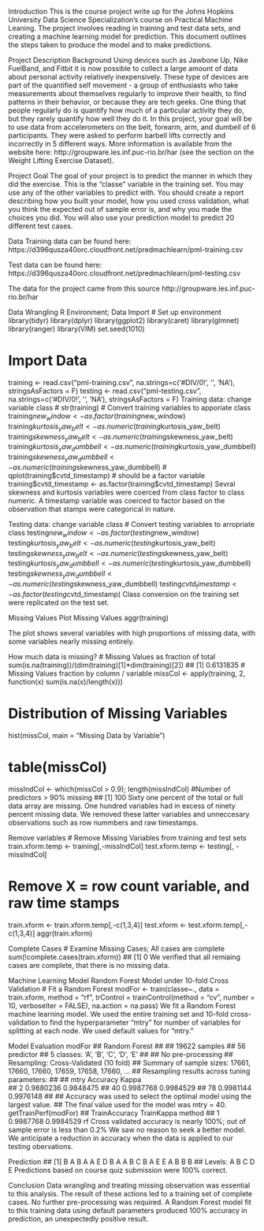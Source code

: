 Introduction
This is the course project write up for the Johns Hopkins University Data Science Specialization’s course on Practical Machine Leaning. The project involves reading in training and test data sets, and creating a machine learning model for prediction. This document outlines the steps taken to produce the model and to make predictions.

Project Description
Background
Using devices such as Jawbone Up, Nike FuelBand, and Fitbit it is now possible to collect a large amount of data about personal activity relatively inexpensively. These type of devices are part of the quantified self movement - a group of enthusiasts who take measurements about themselves regularly to improve their health, to find patterns in their behavior, or because they are tech geeks. One thing that people regularly do is quantify how much of a particular activity they do, but they rarely quantify how well they do it. In this project, your goal will be to use data from accelerometers on the belt, forearm, arm, and dumbell of 6 participants. They were asked to perform barbell lifts correctly and incorrectly in 5 different ways. More information is available from the website here: http://groupware.les.inf.puc-rio.br/har (see the section on the Weight Lifting Exercise Dataset).

Project Goal
The goal of your project is to predict the manner in which they did the exercise. This is the “classe” variable in the training set. You may use any of the other variables to predict with. You should create a report describing how you built your model, how you used cross validation, what you think the expected out of sample error is, and why you made the choices you did. You will also use your prediction model to predict 20 different test cases.

Data
Training data can be found here: https://d396qusza40orc.cloudfront.net/predmachlearn/pml-training.csv

Test data can be found here: https://d396qusza40orc.cloudfront.net/predmachlearn/pml-testing.csv

The data for the project came from this source http://groupware.les.inf.puc-rio.br/har

Data Wrangling
R Environment; Data Import
# Set up environment
library(tidyr)
library(dplyr)
library(ggplot2)
library(caret)
library(glmnet)
library(ranger)
library(VIM)
set.seed(1010)

# Import Data
training <- read.csv("pml-training.csv", na.strings=c('#DIV/0!', '', 'NA'), stringsAsFactors = F)
testing  <- read.csv("pml-testing.csv",  na.strings=c('#DIV/0!', '', 'NA'), stringsAsFactors = F)
Training data: change variable class
# str(training)
# Convert training variables to apporiate class
training$new_window <- as.factor(training$new_window)
training$kurtosis_yaw_belt <- as.numeric(training$kurtosis_yaw_belt)
training$skewness_yaw_belt <- as.numeric(training$skewness_yaw_belt)
training$kurtosis_yaw_dumbbell <- as.numeric(training$kurtosis_yaw_dumbbell)
training$skewness_yaw_dumbbell <- as.numeric(training$skewness_yaw_dumbbell)
# qplot(training$cvtd_timestamp)  # should be a factor variable
training$cvtd_timestamp  <- as.factor(training$cvtd_timestamp)
Sevral skewness and kurtosis variables were coerced from class factor to class numeric. A timestamp variable was coerced to factor based on the observation that stamps were categorical in nature.

Testing data: change variable class
# Convert testing variables to arropriate class
testing$new_window <- as.factor(testing$new_window)
testing$kurtosis_yaw_belt <- as.numeric(testing$kurtosis_yaw_belt)
testing$skewness_yaw_belt <- as.numeric(testing$skewness_yaw_belt)
testing$kurtosis_yaw_dumbbell <- as.numeric(testing$kurtosis_yaw_dumbbell)
testing$skewness_yaw_dumbbell <- as.numeric(testing$skewness_yaw_dumbbell)
testing$cvtd_timestamp  <- as.factor(testing$cvtd_timestamp)
Class conversion on the training set were replicated on the test set.

Missing Values
Plot Missing Values
aggr(training)

The plot shows several variables with high proportions of missing data, with some variables nearly missing entirely.

How much data is missing?
# Missing Values as fraction of total
sum(is.na(training))/(dim(training)[1]*dim(training)[2]) 
## [1] 0.6131835
# Missing Values fraction by column / variable
missCol <- apply(training, 2, function(x) sum(is.na(x)/length(x)))  

# Distribution of Missing Variables
hist(missCol, main = "Missing Data by Variable")

# table(missCol)
missIndCol <- which(missCol > 0.9); length(missIndCol)  #Number of predictors > 90% missing
## [1] 100
Sixty one percent of the total or full data array are missing. One hundred variables had in excess of ninety percent missing data. We removed these latter variables and unneccesary observations such as row nummbers and raw timestamps.

Remove variables
# Remove Missing Variables from training and test sets
train.xform.temp <- training[,-missIndCol]
test.xform.temp  <- testing[, -missIndCol]

# Remove X = row count variable, and raw time stamps
train.xform  <- train.xform.temp[,-c(1,3,4)]
test.xform   <- test.xform.temp[,-c(1,3,4)]
aggr(train.xform)

Complete Cases
# Examine Missing Cases;  All cases are complete
sum(!complete.cases(train.xform))
## [1] 0
We verified that all remiaing cases are complete, that there is no missing data.

Machine Learning Model
Random Forest Model under 10-fold Cross Validation
# Fit a Random Forest
modFor  <- train(classe~., data = train.xform, method = "rf", trControl = trainControl(method = "cv", number = 10, verboseIter = FALSE), na.action = na.pass)
We fit a Random Forest machine learning model. We used the entire training set and 10-fold cross-validation to find the hyperparameter “mtry” for number of variables for splitting at each node. We used default values for “mtry.”

Model Evaluation
modFor
## Random Forest 
## 
## 19622 samples
##    56 predictor
##     5 classes: 'A', 'B', 'C', 'D', 'E' 
## 
## No pre-processing
## Resampling: Cross-Validated (10 fold) 
## Summary of sample sizes: 17661, 17660, 17660, 17659, 17658, 17660, ... 
## Resampling results across tuning parameters:
## 
##   mtry  Accuracy   Kappa    
##    2    0.9880236  0.9848475
##   40    0.9987768  0.9984529
##   78    0.9981144  0.9976148
## 
## Accuracy was used to select the optimal model using  the largest value.
## The final value used for the model was mtry = 40.
getTrainPerf(modFor)
##   TrainAccuracy TrainKappa method
## 1     0.9987768  0.9984529     rf
Cross validated accuracy is nearly 100%; out of sample error is less than 0.2% We saw no reason to seek a better model. We anticipate a reduction in accuracy when the data is applied to our testing obervations.

Prediction
##  [1] B A B A A E D B A A B C B A E E A B B B
## Levels: A B C D E
Predictions based on course quiz submission were 100% correct.

Conclusion
Data wrangling and treating missing observation was essential to this analysis. The result of these actions led to a training set of complete cases. No further pre-processing was required. A Random Forest model fit to this training data using default parameters produced 100% accuracy in prediction, an unexpectedly positive result.
